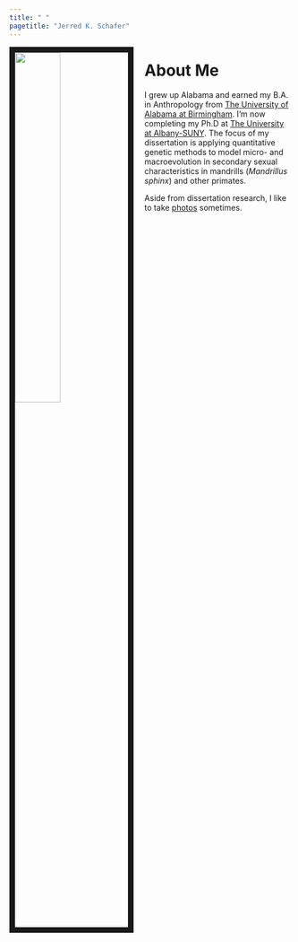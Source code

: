 ```yaml
---
title: " "
pagetitle: "Jerred K. Schafer"
---
```


<link rel="stylesheet" href="styles.css" type="text/css">
<link rel="stylesheet" href="academicicons/css/academicons.min.css"/>

<img src="images/jerred_1.jpeg" style="width:40%; border:10px solid; margin-right: 20px" align="left">

# About Me 
I grew up Alabama and earned my B.A. in Anthropology from [The University of Alabama at Birmingham](https://www.uab.edu/home/). I'm now completing my Ph.D at [The University at Albany-SUNY](https://www.albany.edu). The focus of my dissertation is applying quantitative genetic methods to model micro- and macroevolution in secondary sexual characteristics in mandrills (*Mandrillus sphinx*) and other primates.

Aside from dissertation research, I like to take [photos](https://www.instagram.com/jerredkschafer/) sometimes.  




